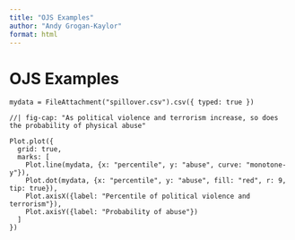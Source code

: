 ```yaml
---
title: "OJS Examples"
author: "Andy Grogan-Kaylor"
format: html
---
```


# OJS Examples

```ojs

mydata = FileAttachment("spillover.csv").csv({ typed: true })

```

```ojs
//| fig-cap: "As political violence and terrorism increase, so does the probability of physical abuse"

Plot.plot({
  grid: true,
  marks: [
    Plot.line(mydata, {x: "percentile", y: "abuse", curve: "monotone-y"}),
    Plot.dot(mydata, {x: "percentile", y: "abuse", fill: "red", r: 9, tip: true}),
    Plot.axisX({label: "Percentile of political violence and terrorism"}),
    Plot.axisY({label: "Probability of abuse"})
  ]
})

```